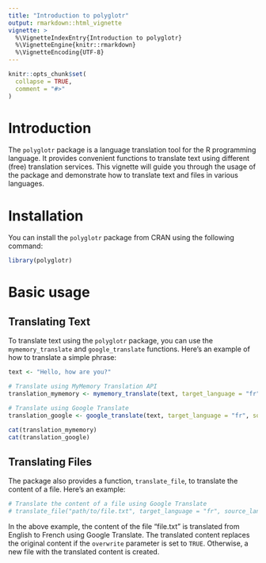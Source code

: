 ```yaml
---
title: "Introduction to polyglotr"
output: rmarkdown::html_vignette
vignette: >
  %\VignetteIndexEntry{Introduction to polyglotr}
  %\VignetteEngine{knitr::rmarkdown}
  %\VignetteEncoding{UTF-8}
---
```


```r
knitr::opts_chunk$set(
  collapse = TRUE,
  comment = "#>"
)
```

# Introduction
The `polyglotr` package is a language translation tool for the R programming language. It provides convenient functions to translate text using different (free) translation services. This vignette will guide you through the usage of the package and demonstrate how to translate text and files in various languages.

# Installation

You can install the `polyglotr` package from CRAN using the following command:

```r
library(polyglotr)
```


# Basic usage
## Translating Text

To translate text using the `polyglotr` package, you can use the `mymemory_translate` and `google_translate` functions. Here's an example of how to translate a simple phrase:

```r
text <- "Hello, how are you?"

# Translate using MyMemory Translation API
translation_mymemory <- mymemory_translate(text, target_language = "fr", source_language = "en")

# Translate using Google Translate
translation_google <- google_translate(text, target_language = "fr", source_language = "en")

cat(translation_mymemory)
cat(translation_google)
```

## Translating Files

The package also provides a function, `translate_file`, to translate the content of a file. Here's an example:

```r
# Translate the content of a file using Google Translate
# translate_file("path/to/file.txt", target_language = "fr", source_language = "en", overwrite = TRUE)
```

In the above example, the content of the file "file.txt" is translated from English to French using Google Translate. The translated content replaces the original content if the `overwrite` parameter is set to `TRUE`. Otherwise, a new file with the translated content is created.

